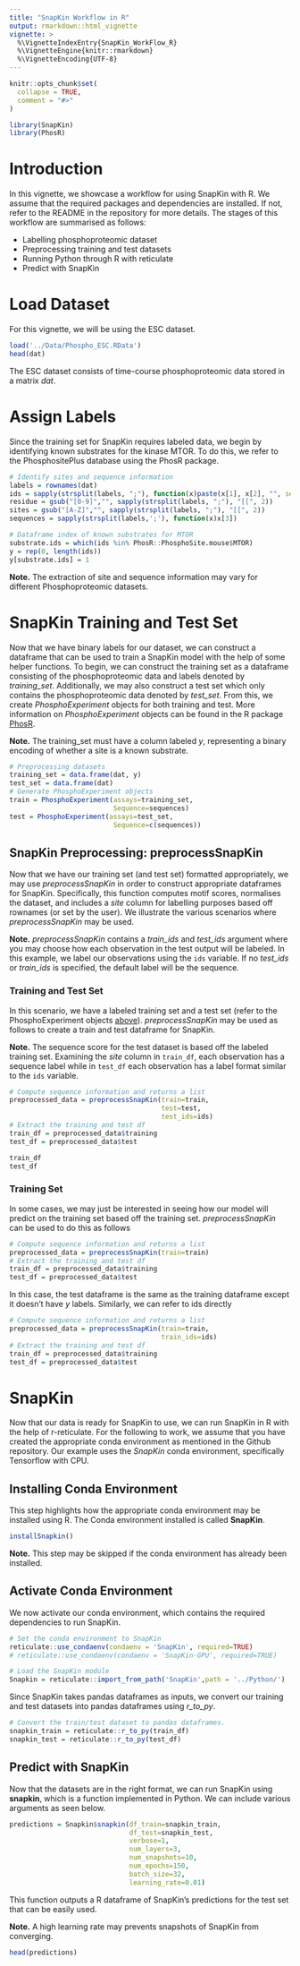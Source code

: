 ```yaml
---
title: "SnapKin Workflow in R"
output: rmarkdown::html_vignette
vignette: >
  %\VignetteIndexEntry{SnapKin_WorkFlow_R}
  %\VignetteEngine{knitr::rmarkdown}
  %\VignetteEncoding{UTF-8}
---
```


```r
knitr::opts_chunk$set(
  collapse = TRUE,
  comment = "#>"
)
```

```r
library(SnapKin)
library(PhosR)
```

# Introduction 

In this vignette, we showcase a workflow for using SnapKin with R.
We assume that the required packages and dependencies are installed. 
If not, refer to the README in the repository for more details.
The stages of this workflow are summarised as follows:

- Labelling phosphoproteomic dataset 
- Preprocessing training and test datasets
- Running Python through R with reticulate
- Predict with SnapKin

# Load Dataset

For this vignette, we will be using the ESC dataset.

```r
load('../Data/Phospho_ESC.RData')
head(dat)
```
The ESC dataset consists of time-course phosphoproteomic data stored in a matrix *dat*.

# Assign Labels

Since the training set for SnapKin requires labeled data, we begin by identifying 
known substrates for the kinase MTOR. 
To do this, we refer to the PhosphositePlus database using the PhosR package.


```r
# Identify sites and sequence information
labels = rownames(dat)
ids = sapply(strsplit(labels, ";"), function(x)paste(x[1], x[2], "", sep=";"))
residue = gsub("[0-9]","", sapply(strsplit(labels, ";"), "[[", 2))
sites = gsub("[A-Z]","", sapply(strsplit(labels, ";"), "[[", 2))
sequences = sapply(strsplit(labels,';'), function(x)x[3])

# Dataframe index of known substrates for MTOR
substrate.ids = which(ids %in% PhosR::PhosphoSite.mouse$MTOR)
y = rep(0, length(ids))
y[substrate.ids] = 1
```

**Note.** The extraction of site and sequence information may vary for different 
Phosphoproteomic datasets.

# SnapKin Training and Test Set

Now that we have binary labels for our dataset, we can construct a dataframe that 
can be used to train a SnapKin model with the help of some helper functions.
To begin, we can construct the training set as a dataframe consisting of the 
phosphoproteomic data and labels denoted by *training_set*.
Additionally, we may also construct a test set which only contains the 
phosphoproteomic data denoted by *test_set*.
From this, we create *PhosphoExperiment* objects for both training and test.
More information on *PhosphoExperiment* objects can be found in the R package 
[PhosR](https://pyanglab.github.io/PhosR/articles/PhosR.html#setting-up-the-phosphoexperiment-object-1).

**Note.** The training_set must have a column labeled *y*, representing a binary 
encoding of whether a site is a known substrate.

```r
# Preprocessing datasets 
training_set = data.frame(dat, y)
test_set = data.frame(dat)
# Generate PhosphoExperiment objects
train = PhosphoExperiment(assays=training_set,
                          Sequence=sequences)
test = PhosphoExperiment(assays=test_set,
                          Sequence=c(sequences))
```



## SnapKin Preprocessing: preprocessSnapKin

Now that we have our training set (and test set) formatted appropriately, we may 
use *preprocessSnapKin* in order to construct appropriate dataframes for SnapKin.
Specifically, this function computes motif scores, normalises the dataset, and 
includes a *site* column for labelling purposes based off rownames (or set by 
the user).
We illustrate the various scenarios where *preprocessSnapKin* may be used.

**Note.** *preprocessSnapKin* contains a *train_ids* and *test_ids* argument 
where you may choose how each observation in the test output will be labeled. 
In this example, we label our observations using the `ids` variable. 
If no *test_ids* or *train_ids* is specified, the default label will be the sequence.

### Training and Test Set

In this scenario, we have a labeled training set and a test set (refer to the 
PhosphoExperiment objects [above](#SnapKin-Training-Set)).
*preprocessSnapKin* may be used as follows to create a train and test dataframe 
for SnapKin.

**Note.** The sequence score for the test dataset is based off the labeled training
set. 
Examining the *site* column in `train_df`, each observation has a sequence label 
while in `test_df` each observation has a label format similar to the `ids` variable.

```r
# Compute sequence information and returns a list
preprocessed_data = preprocessSnapKin(train=train,
                                      test=test,
                                      test_ids=ids)
# Extract the training and test df
train_df = preprocessed_data$training
test_df = preprocessed_data$test
```

```r
train_df
test_df
```


### Training Set 

In some cases, we may just be interested in seeing how our model will predict on 
the training set based off the training set. 
*preprocessSnapKin* can be used to do this as follows 

```r
# Compute sequence information and returns a list
preprocessed_data = preprocessSnapKin(train=train)
# Extract the training and test df
train_df = preprocessed_data$training
test_df = preprocessed_data$test
```

In this case, the test dataframe is the same as the training dataframe except it 
doesn't have *y* labels. 
Similarly, we can refer to ids directly

```r
# Compute sequence information and returns a list
preprocessed_data = preprocessSnapKin(train=train,
                                      train_ids=ids)
# Extract the training and test df
train_df = preprocessed_data$training
test_df = preprocessed_data$test
```

# SnapKin

Now that our data is ready for SnapKin to use, we can run SnapKin in R with the 
help of r-reticulate. 
For the following to work, we assume that you have created the appropriate conda 
environment as mentioned in the Github repository. 
Our example uses the *SnapKin* conda environment, specifically Tensorflow with CPU.

## Installing Conda Environment 

This step highlights how the appropriate conda environment may be installed using 
R. 
The Conda environment installed is called **SnapKin**.

```r
installSnapkin()
```

**Note.** This step may be skipped if the conda environment has already been installed.

## Activate Conda Environment

We now activate our conda environment, which contains the required dependencies 
to run SnapKin.

```r
# Set the conda environment to SnapKin
reticulate::use_condaenv(condaenv = 'SnapKin', required=TRUE)
# reticulate::use_condaenv(condaenv = 'SnapKin-GPU', required=TRUE)

# Load the SnapKin module
Snapkin = reticulate::import_from_path('SnapKin',path = '../Python/')
```



Since SnapKin takes pandas dataframes as inputs, we convert our training and test 
datasets into pandas dataframes using *r_to_py*.

```r
# Convert the train/test dataset to pandas dataframes.
snapkin_train = reticulate::r_to_py(train_df)
snapkin_test = reticulate::r_to_py(test_df)
```

## Predict with SnapKin

Now that the datasets are in the right format, we can run SnapKin using **snapkin**, 
which is a function implemented in Python. 
We can include various arguments as seen below. 

```r
predictions = Snapkin$snapkin(df_train=snapkin_train,
                              df_test=snapkin_test,
                              verbose=1,
                              num_layers=3,
                              num_snapshots=10,
                              num_epochs=150,
                              batch_size=32,
                              learning_rate=0.01)
```

This function outputs a R dataframe of SnapKin's predictions for the test set 
that can be easily used.

**Note.** A high learning rate may prevents snapshots of SnapKin from converging.

```r
head(predictions)
```










